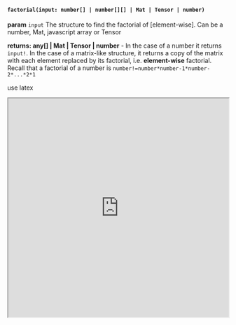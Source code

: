 


#### `factorial(input: number[] | number[][] | Mat | Tensor | number)`

**param** `input` The structure to find the factorial of [element-wise]. Can be a number, Mat, javascript array or Tensor

**returns: any[] | Mat | Tensor | number**  - In the case of a number it returns `input!`. In the case of a matrix-like structure, it returns a copy of the matrix with each element replaced by its factorial, i.e. **element-wise** factorial. Recall that a factorial of a number is `number!=number*number-1*number-2*...*2*1`

use latex



<iframe src="https://hlab.app/s/docs/factorial_hbook"
    width="100%"
    height="500px">
  </iframe>
